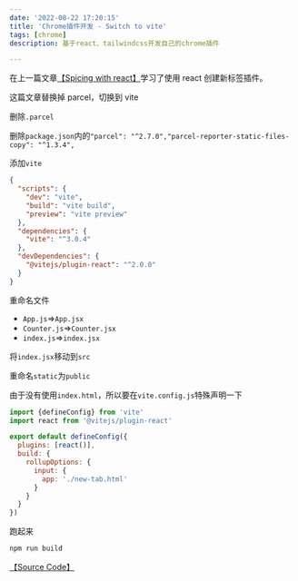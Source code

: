 ```yaml
---
date: '2022-08-22 17:20:15'
title: 'Chrome插件开发 - Switch to vite'
tags: [chrome]
description: 基于react、tailwindcss开发自己的chrome插件

---
```


在上一篇文章[【Spicing with react】](/blog/translate/build-chrome-extensions/spicing-with-react)学习了使用 react 创建新标签插件。

这篇文章替换掉 parcel，切换到 vite

删除`.parcel`

删除`package.json`内的`"parcel": "^2.7.0","parcel-reporter-static-files-copy": "^1.3.4",`

添加`vite`

```json
{
  "scripts": {
    "dev": "vite",
    "build": "vite build",
    "preview": "vite preview"
  },
  "dependencies": {
    "vite": "^3.0.4"
  },
  "devDependencies": {
    "@vitejs/plugin-react": "^2.0.0"
  }
}
```

重命名文件

- `App.js`=>`App.jsx`
- `Counter.js`=>`Counter.jsx`
- `index.js`=>`index.jsx`

将`index.jsx`移动到`src`

重命名`static`为`public`

由于没有使用`index.html`，所以要在`vite.config.js`特殊声明一下

```js
import {defineConfig} from 'vite'
import react from '@vitejs/plugin-react'

export default defineConfig({
  plugins: [react()],
  build: {
    rollupOptions: {
      input: {
        app: './new-tab.html'
      }
    }
  }
})
```

跑起来

```bash
npm run build
```

[【Source Code】](https://github.com/rebelchris/new-tab-extension/tree/vite)
